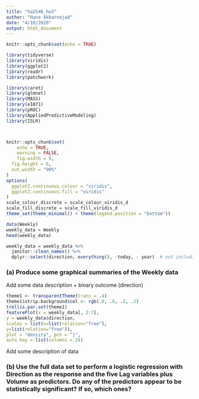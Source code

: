 ```yaml
---
title: "ha2546_hw3"
author: "Hana Akbarnejad"
date: "4/10/2020"
output: html_document
---
```


```r
knitr::opts_chunk$set(echo = TRUE)

library(tidyverse)
library(viridis)
library(ggplot2)
library(readr)
library(patchwork)

library(caret)
library(glmnet)
library(MASS)
library(e1071)
library(pROC)
library(AppliedPredictiveModeling)
library(ISLR)



knitr::opts_chunk$set(
	echo = TRUE,
	warning = FALSE,
	fig.width = 8, 
  fig.height = 6,
  out.width = "90%"
)
options(
  ggplot2.continuous.colour = "viridis",
  ggplot2.continuous.fill = "viridis"
)
scale_colour_discrete = scale_colour_viridis_d
scale_fill_discrete = scale_fill_viridis_d
theme_set(theme_minimal() + theme(legend.position = "bottom"))
```


\newpage

```r

data(Weekly)
weekly_data = Weekly
head(weekly_data)

weekly_data = weekly_data %>%
  janitor::clean_names() %>% 
  dplyr::select(direction, everything(), -today, - year)  # not including year (?)
```

### (a) Produce some graphical summaries of the Weekly data

Add some data description + binary outcome (direction)

```r

theme1 <- transparentTheme(trans = .4)
theme1$strip.background$col <- rgb(.0, .6, .2, .2)
trellis.par.set(theme1)
featurePlot(x = weekly_data[, 2:7],
y = weekly_data$direction,
scales = list(x=list(relation="free"),
y=list(relation="free")),
plot = "density", pch = "|",
auto.key = list(columns = 2))
```

Add some description of data

### (b) Use the full data set to perform a logistic regression with Direction as the response and the five Lag variables plus Volume as predictors. Do any of the predictors appear to be statistically significant? If so, which ones?

```r

```

